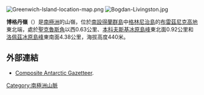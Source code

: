{{no footnotes|time=2013-10-29T05:31:33+00:00}}
[[Image:Greenwich-Island-location-map.png|thumb]]
[[Image:Bogdan-Livingston.jpg|thumb]]

{{coord|62|30|01|S|59|33|57|W|display=title}}

'''博格丹嶺'''（{{lang-en|Bogdan Ridge}}）是[[南極洲|南極洲]]的山嶺，位於[[南設得蘭群島|南設得蘭群島]]中[[格林尼治島|格林尼治島]]的[[布雷茲尼克高地|布雷茲尼克高地]]東北端，處於[[聖克魯斯角|聖克魯斯角]]以西0.63公里、[[本科夫斯基冰原島峰|本科夫斯基冰原島峰]]東北面0.92公里和[[洛佩茲冰原島峰|洛佩茲冰原島峰]]東南面4.38公里，海拔高度440米。

==外部連結==
* [http://data.aad.gov.au/aadc/gaz/scar/ Composite Antarctic Gazetteer]{{WebCite|url=https://www.webcitation.org/5ug2CfC7m?url=http://data.aad.gov.au/aadc/gaz/scar/ |date=20101202140255 |dateformat=iso }}.

{{Antarctica-geo-stub}}
[[Category:南極洲山脈|Category:南極洲山脈]]